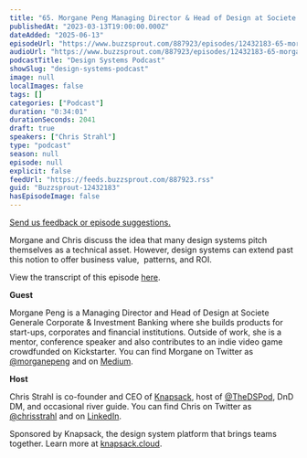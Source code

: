 ```yaml
---
title: "65. Morgane Peng Managing Director & Head of Design at Societe Generale Corporate & Investment Banking: Is a design system a business asset or a technical asset?"
publishedAt: "2023-03-13T19:00:00.000Z"
dateAdded: "2025-06-13"
episodeUrl: "https://www.buzzsprout.com/887923/episodes/12432183-65-morgane-peng-managing-director-head-of-design-at-societe-generale-corporate-investment-banking-is-a-design-system-a-business-asset-or-a-technical-asset.mp3"
audioUrl: "https://www.buzzsprout.com/887923/episodes/12432183-65-morgane-peng-managing-director-head-of-design-at-societe-generale-corporate-investment-banking-is-a-design-system-a-business-asset-or-a-technical-asset.mp3"
podcastTitle: "Design Systems Podcast"
showSlug: "design-systems-podcast"
image: null
localImages: false
tags: []
categories: ["Podcast"]
duration: "0:34:01"
durationSeconds: 2041
draft: true
speakers: ["Chris Strahl"]
type: "podcast"
season: null
episode: null
explicit: false
feedUrl: "https://feeds.buzzsprout.com/887923.rss"
guid: "Buzzsprout-12432183"
hasEpisodeImage: false
---
```

[Send us feedback or episode suggestions.](https://www.buzzsprout.com/twilio/text_messages/887923/open_sms)

Morgane and Chris discuss the idea that many design systems pitch themselves as a technical asset. However, design systems can extend past this notion to offer business value,  patterns, and ROI.  
  
View the transcript of this episode [here](https://docs.google.com/document/d/1FfwAdXzBEIEkg7AEQdQihWnV-lt2Jye6/edit).  
  
**Guest**

Morgane Peng is a Managing Director and Head of Design at Societe Generale Corporate & Investment Banking where she builds products for start-ups, corporates and financial institutions. Outside of work, she is a mentor, conference speaker and also contributes to an indie video game crowdfunded on Kickstarter. You can find Morgane on Twitter as [@morganepeng](https://twitter.com/morganepeng) and on [Medium](https://medium.com/@morganepeng).  
  
**Host**

Chris Strahl is co-founder and CEO of [Knapsack](https://www.knapsack.cloud/), host of [@TheDSPod](https://twitter.com/thedspod), DnD DM, and occasional river guide. You can find Chris on Twitter as [@chrisstrahl](https://twitter.com/chrisstrahl) and on [LinkedIn](https://www.linkedin.com/in/chrisstrahl/).  
  
Sponsored by Knapsack, the design system platform that brings teams together. Learn more at [knapsack.cloud](https://www.knapsack.cloud/?utm_source=podcast).
